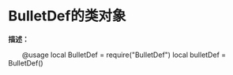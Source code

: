 # BulletDef的类对象

**描述：**

&emsp;&emsp;@usage
local BulletDef = require("BulletDef")
local bulletDef = BulletDef()